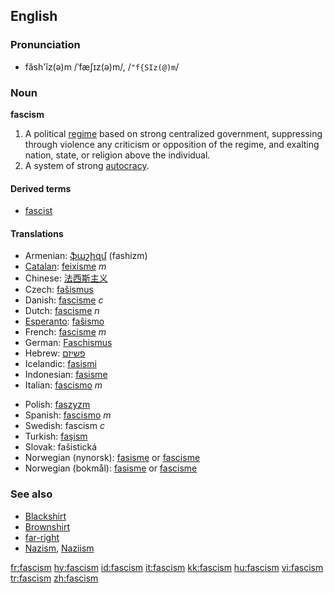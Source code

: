 {{wikipedia}}

==English==

===Pronunciation===
*făsh'ĭz(ə)m /ˈfæʃɪz(ə)m/, /<tt>"f{SIz(@)m</tt>/

===Noun===
'''fascism'''

# A political [[regime]] based on strong centralized government, suppressing through violence any criticism or opposition of the regime, and exalting nation, state, or religion above the individual.
# A system of strong [[autocracy]].

====Derived terms====
*[[fascist]]

====Translations====
{{top}}
*Armenian: [[ֆաշիզմ]] (fashizm)
*[[Catalan]]: [[feixisme]] ''m''
*Chinese: [[法西斯主义]]
*Czech: [[fašismus]]
*Danish: [[fascisme]] ''c''
*Dutch: [[fascisme]] ''n''
*[[Esperanto]]: [[faŝismo]]
*French: [[fascisme]] ''m''
*German: [[Faschismus]]
*Hebrew: [[פשיזם]]
*Icelandic: [[fasismi]] {{m}}
*Indonesian: [[fasisme]]
*Italian: [[fascismo]] ''m''
{{mid}}
*Polish: [[faszyzm]] {{m}}
*Spanish: [[fascismo]] ''m''
*Swedish: fascism ''c''
*Turkish: [[faşism]]
*Slovak: fašistická
*Norwegian (nynorsk): [[fasisme]] or [[fascisme]] 
*Norwegian (bokmål): [[fasisme]] or [[fascisme]]
{{bottom}}

===See also===
<!-- which of these should really be capitalised? -->
*[[Blackshirt]]
*[[Brownshirt]]
*[[far-right]]
*[[Nazism]], [[Naziism]]

[[fr:fascism]]
[[hy:fascism]]
[[id:fascism]]
[[it:fascism]]
[[kk:fascism]]
[[hu:fascism]]
[[vi:fascism]]
[[tr:fascism]]
[[zh:fascism]]